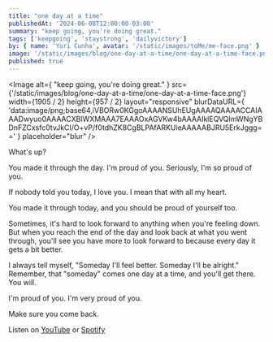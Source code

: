 ```yaml
---
title: "one day at a time"
publishedAt: '2024-06-08T12:00:00-03:00'
summary: "keep going, you're doing great."
tags: ['keepgoing', 'staystrong', 'dailyvictory']
by: { name: 'Yuri Cunha', avatar: '/static/images/toMe/me-face.png' }
image: '/static/images/blog/one-day-at-a-time/one-day-at-a-time-face.png'
published: true
---
```


<Image
  alt={
    "keep going, you're doing great."
  }
  src={'/static/images/blog/one-day-at-a-time/one-day-at-a-time-face.png'}
  width={1905 / 2}
  height={957 / 2}
  layout="responsive"
  blurDataURL={
    'data:image/png;base64,iVBORw0KGgoAAAANSUhEUgAAAAQAAAACCAIAAADwyuo0AAAACXBIWXMAAA7EAAAOxAGVKw4bAAAAIklEQVQImWNgYBDnFZCxsfc0tvJkCI/O+vP/f0tdhZK8CgBLPAfARKUieAAAAABJRU5ErkJggg=='
  }
  placeholder="blur"
/>

What's up?

You made it through the day. I'm proud of you. Seriously, I'm so proud of you.

If nobody told you today, I love you. I mean that with all my heart.

You made it through today, and you should be proud of yourself too.

Sometimes, it's hard to look forward to anything when you're feeling down. But when you reach the end of the day and look back at what you went through, you'll see you have more to look forward to because every day it gets a bit better.

I always tell myself, "Someday I'll feel better. Someday I'll be alright." Remember, that "someday" comes one day at a time, and you'll get there. You will.

I'm proud of you. I'm very proud of you.

Make sure you come back.

Listen on [YouTube](https://youtu.be/0xGsyapGcas) or [Spotify](https://open.spotify.com/episode/1KP9Fs7dZunNvn8tIk4Vj6?si=WGkXaAjHS46uSvbAegKzlg)